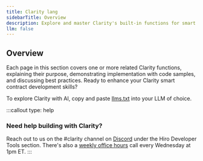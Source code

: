 ```yaml
---
title: Clarity lang
sidebarTitle: Overview
description: Explore and master Clarity's built-in functions for smart contract development.
llm: false
---
```


## Overview

Each page in this section covers one or more related Clarity functions, explaining their purpose, demonstrating implementation with code samples, and discussing best practices. Ready to enhance your Clarity smart contract development skills?

To explore Clarity with AI, copy and paste [llms.txt](/resources/clarity/llms.txt) into your LLM of choice.

:::callout
type: help
### Need help building with Clarity?
Reach out to us on the <span className="font-bold">#clarity</span> channel on [Discord](https://stacks.chat/) under the Hiro Developer Tools section. There's also a [weekly office hours](https://www.addevent.com/event/kI22007085) call every Wednesday at 1pm ET.
:::